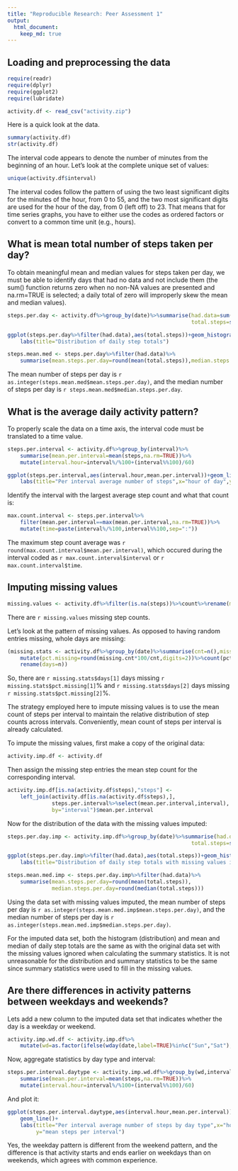 ```yaml
---
title: "Reproducible Research: Peer Assessment 1"
output: 
  html_document:
    keep_md: true
---
```



## Loading and preprocessing the data

```r
require(readr)
require(dplyr)
require(ggplot2)
require(lubridate)

activity.df <- read_csv("activity.zip")
```


Here is a quick look at the data.
```r
summary(activity.df)
str(activity.df)
```

The interval code appears to denote the number of minutes from the beginning of an hour.
Let's look at the complete unique set of values:
```r
unique(activity.df$interval)
```
The interval codes follow the pattern of using the two least significant digits for the minutes of the hour, from 0 to 55, and the two  most significant digits are used for the hour of the day, from 0 (left off) to 23.
That means that for time series graphs, you have to either use the codes as ordered factors or convert to a common time unit (e.g., hours).

## What is mean total number of steps taken per day?
To obtain meaningful mean and median values for steps taken per day, we must be able to identify
days that had no data and not include them (the sum() function returns zero when no non-NA values are presented and na.rm=TRUE is selected; a daily total of zero will improperly skew the mean and median values).
```r
steps.per.day <- activity.df%>%group_by(date)%>%summarise(had.data=sum(!is.na(steps))>0,
                                                          total.steps=sum(steps,na.rm=TRUE))

ggplot(steps.per.day%>%filter(had.data),aes(total.steps))+geom_histogram()+
    labs(title="Distribution of daily step totals")

steps.mean.med <- steps.per.day%>%filter(had.data)%>%
    summarise(mean.steps.per.day=round(mean(total.steps)),median.steps.per.day=median(total.steps))
```

The mean number of steps per day is `r as.integer(steps.mean.med$mean.steps.per.day)`,
and the median number of steps per day is `r steps.mean.med$median.steps.per.day`.

## What is the average daily activity pattern?
To properly scale the data on a time axis, the interval code must be translated to a time value.
```r
steps.per.interval <- activity.df%>%group_by(interval)%>%
    summarise(mean.per.interval=mean(steps,na.rm=TRUE))%>%
    mutate(interval.hour=interval%/%100+(interval%%100)/60)

ggplot(steps.per.interval,aes(interval.hour,mean.per.interval))+geom_line()+
    labs(title="Per interval average number of steps",x="hour of day",y="mean steps per interval")
```

Identify the interval with the largest average step count and what that count is:

```r
max.count.interval <- steps.per.interval%>%
    filter(mean.per.interval==max(mean.per.interval,na.rm=TRUE))%>%
    mutate(time=paste(interval%/%100,interval%%100,sep=":"))
```
The maximum step count average was `r round(max.count.interval$mean.per.interval)`,
which occured during
the interval coded as `r max.count.interval$interval` or `r max.count.interval$time`.

## Imputing missing values

```r
missing.values <- activity.df%>%filter(is.na(steps))%>%count%>%rename(missing.values=n)
```
There are `r missing.values` missing step counts.

Let's look at the pattern of missing values.
As opposed to having random entries missing, whole days are missing:
```r
(missing.stats <- activity.df%>%group_by(date)%>%summarise(cnt=n(),missing.cnt=sum(is.na(steps)))%>%
    mutate(pct.missing=round(missing.cnt*100/cnt,digits=2))%>%count(pct.missing)%>%
    rename(days=n))
```
So, there are `r missing.stats$days[1]` days missing `r missing.stats$pct.missing[1]`% and
`r missing.stats$days[2]` days missing `r missing.stats$pct.missing[2]`%.


The strategy employed here to impute missing values is to use the mean count of steps per interval
to maintain
the relative distribution of step counts across intervals.
Conveniently, mean count of steps  per interval is already calculated.

To impute the missing values, first make a copy of the original data:
```r
activity.imp.df <- activity.df
```
Then assign the missing step entries the mean step count for the corresponding interval.
```r
activity.imp.df[is.na(activity.df$steps),"steps"] <-
    left_join(activity.df[is.na(activity.df$steps),],
              steps.per.interval%>%select(mean.per.interval,interval),
              by="interval")$mean.per.interval
```
Now for the distribution of the data with the missing values imputed:
```r
steps.per.day.imp <- activity.imp.df%>%group_by(date)%>%summarise(had.data=sum(!is.na(steps))>0,
                                                          total.steps=sum(steps,na.rm=TRUE))

ggplot(steps.per.day.imp%>%filter(had.data),aes(total.steps))+geom_histogram()+
    labs(title="Distribution of daily step totals with missing values imputed")

steps.mean.med.imp <- steps.per.day.imp%>%filter(had.data)%>%
    summarise(mean.steps.per.day=round(mean(total.steps)),
              median.steps.per.day=round(median(total.steps)))
```
Using the data set with missing values imputed, the mean number of steps per day  is `r as.integer(steps.mean.med.imp$mean.steps.per.day)`,
and the median number of steps per day is `r as.integer(steps.mean.med.imp$median.steps.per.day)`.
 
For the imputed data set, both the histogram (distribution) and mean and median of daily step totals are the same as with the original data set with the missing values ignored when calculating the
summary statistics.
It is not unreasonable for the distribution and summary statistics to be the same since summary statistics were used to fill in the missing values.

## Are there differences in activity patterns between weekdays and weekends?
Lets add a new column to the imputed data set that indicates whether the day is a weekday or weekend.
```r
activity.imp.wd.df <- activity.imp.df%>%
    mutate(wd=as.factor(ifelse(wday(date,label=TRUE)%in%c("Sun","Sat"),"weekend","weekday")))
```
Now, aggregate statistics by day type and interval:
```r
steps.per.interval.daytype <- activity.imp.wd.df%>%group_by(wd,interval)%>%
    summarise(mean.per.interval=mean(steps,na.rm=TRUE))%>%
    mutate(interval.hour=interval%/%100+(interval%%100)/60)
```
And plot it:
```r
ggplot(steps.per.interval.daytype,aes(interval.hour,mean.per.interval))+facet_wrap(~wd,ncol=1)+
    geom_line()+
    labs(title="Per interval average number of steps by day type",x="hour of day",
         y="mean steps per interval")

```

Yes, the weekday pattern is different from the weekend pattern, and the difference is that
activity starts and ends earlier on weekdays than on weekends, which agrees with common experience.
